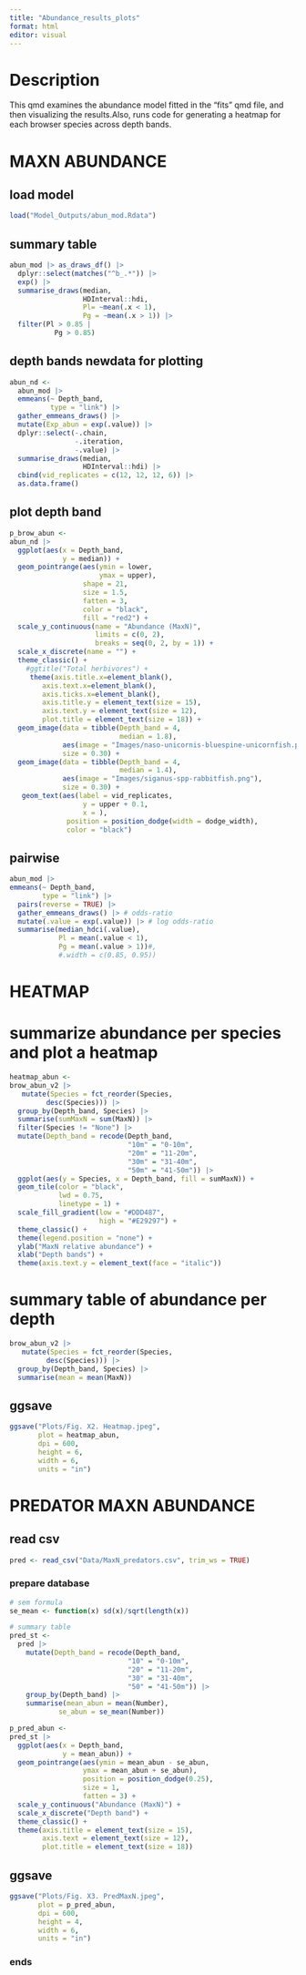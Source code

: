 ---
title: "Abundance_results_plots"
format: html
editor: visual
---

# Description

This qmd examines the abundance model fitted in the "fits" qmd file, and then visualizing the results.Also, runs code for generating a heatmap for each browser species across depth bands.

# MAXN ABUNDANCE

## load model

```{r}
load("Model_Outputs/abun_mod.Rdata")
```

## summary table

```{r}
abun_mod |> as_draws_df() |> 
  dplyr::select(matches("^b_.*")) |> 
  exp() |> 
  summarise_draws(median,
                  HDInterval::hdi,
                  Pl= ~mean(.x < 1),
                  Pg = ~mean(.x > 1)) |> 
  filter(Pl > 0.85 | 
           Pg > 0.85)
```

## depth bands newdata for plotting

```{r}
abun_nd <- 
  abun_mod |> 
  emmeans(~ Depth_band, 
          type = "link") |> 
  gather_emmeans_draws() |> 
  mutate(Exp_abun = exp(.value)) |> 
  dplyr::select(-.chain,
                -.iteration,
                -.value) |> 
  summarise_draws(median, 
                  HDInterval::hdi) |> 
  cbind(vid_replicates = c(12, 12, 12, 6)) |>
  as.data.frame()
```

## plot depth band

```{r}
p_brow_abun <- 
abun_nd |> 
  ggplot(aes(x = Depth_band,
             y = median)) +
  geom_pointrange(aes(ymin = lower,
                      ymax = upper),
                  shape = 21,
                  size = 1.5,
                  fatten = 3,
                  color = "black",
                  fill = "red2") +
  scale_y_continuous(name = "Abundance (MaxN)",
                     limits = c(0, 2),
                     breaks = seq(0, 2, by = 1)) +
  scale_x_discrete(name = "") +
  theme_classic() +
    #ggtitle("Total herbivores") +
     theme(axis.title.x=element_blank(),
        axis.text.x=element_blank(),
        axis.ticks.x=element_blank(),
        axis.title.y = element_text(size = 15),
        axis.text.y = element_text(size = 12),
        plot.title = element_text(size = 18)) +
  geom_image(data = tibble(Depth_band = 4,
                           median = 1.8),
             aes(image = "Images/naso-unicornis-bluespine-unicornfish.png"),
             size = 0.30) +
  geom_image(data = tibble(Depth_band = 4,
                           median = 1.4),
             aes(image = "Images/siganus-spp-rabbitfish.png"),
             size = 0.30) +
   geom_text(aes(label = vid_replicates,
                  y = upper + 0.1,
                  x = ),
              position = position_dodge(width = dodge_width),
              color = "black")
```

## pairwise

```{r}
abun_mod |> 
emmeans(~ Depth_band,
        type = "link") |>
  pairs(reverse = TRUE) |> 
  gather_emmeans_draws() |> # odds-ratio
  mutate(.value = exp(.value)) |> # log odds-ratio  
  summarise(median_hdci(.value),
            Pl = mean(.value < 1),
            Pg = mean(.value > 1))#,
            #.width = c(0.85, 0.95))
```

# HEATMAP

# summarize abundance per species and plot a heatmap

```{r}
heatmap_abun <-
brow_abun_v2 |> 
   mutate(Species = fct_reorder(Species,
         desc(Species))) |> 
  group_by(Depth_band, Species) |> 
  summarise(sumMaxN = sum(MaxN)) |> 
  filter(Species != "None") |> 
  mutate(Depth_band = recode(Depth_band,
                             "10m" = "0-10m",
                             "20m" = "11-20m",
                             "30m" = "31-40m",
                             "50m" = "41-50m")) |> 
  ggplot(aes(y = Species, x = Depth_band, fill = sumMaxN)) +
  geom_tile(color = "black",
            lwd = 0.75,
            linetype = 1) +
  scale_fill_gradient(low = "#DDD487",
                      high = "#E29297") +
  theme_classic() +
  theme(legend.position = "none") +
  ylab("MaxN relative abundance") +
  xlab("Depth bands") +
  theme(axis.text.y = element_text(face = "italic"))
```

# summary table of abundance per depth

```{r}
brow_abun_v2 |> 
   mutate(Species = fct_reorder(Species,
         desc(Species))) |> 
  group_by(Depth_band, Species) |> 
  summarise(mean = mean(MaxN))
```

## ggsave

```{r}
ggsave("Plots/Fig. X2. Heatmap.jpeg",
       plot = heatmap_abun, 
       dpi = 600, 
       height = 6,
       width = 6,
       units = "in")
```

# PREDATOR MAXN ABUNDANCE

## read csv

```{r}
pred <- read_csv("Data/MaxN_predators.csv", trim_ws = TRUE)
```

### prepare database

```{r}
# sem formula
se_mean <- function(x) sd(x)/sqrt(length(x))

# summary table
pred_st <-
  pred |> 
    mutate(Depth_band = recode(Depth_band,
                             "10" = "0-10m",
                             "20" = "11-20m",
                             "30" = "31-40m",
                             "50" = "41-50m")) |> 
    group_by(Depth_band) |> 
    summarise(mean_abun = mean(Number),
            se_abun = se_mean(Number))
```

```{r}
p_pred_abun <-
pred_st |> 
  ggplot(aes(x = Depth_band,
             y = mean_abun)) +
  geom_pointrange(aes(ymin = mean_abun - se_abun,
                  ymax = mean_abun + se_abun),
                  position = position_dodge(0.25),
                  size = 1,
                  fatten = 3) +
  scale_y_continuous("Abundance (MaxN)") +
  scale_x_discrete("Depth band") +
  theme_classic() +
  theme(axis.title = element_text(size = 15),
        axis.text = element_text(size = 12),
        plot.title = element_text(size = 18))
```

## ggsave

```{r}
ggsave("Plots/Fig. X3. PredMaxN.jpeg",
       plot = p_pred_abun, 
       dpi = 600, 
       height = 4,
       width = 6,
       units = "in")
```

### ends
